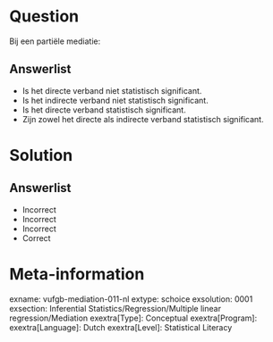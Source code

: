 Question
========

Bij een partiële mediatie:
  
Answerlist
----------
* Is het directe verband niet statistisch significant.
* Is het indirecte verband niet statistisch significant.
* Is het directe verband statistisch significant.
* Zijn zowel het directe als indirecte verband statistisch significant.

Solution
========

Answerlist
----------
* Incorrect
* Incorrect
* Incorrect
* Correct

Meta-information
================
exname: vufgb-mediation-011-nl
extype: schoice
exsolution: 0001
exsection: Inferential Statistics/Regression/Multiple linear regression/Mediation
exextra[Type]: Conceptual
exextra[Program]: 
exextra[Language]: Dutch
exextra[Level]: Statistical Literacy